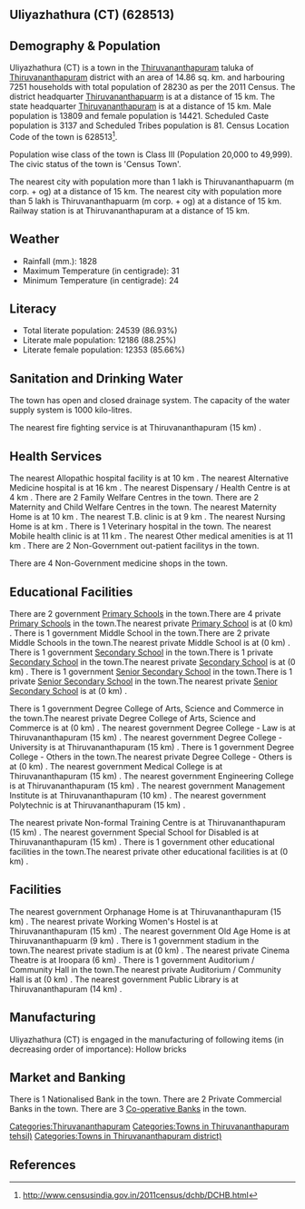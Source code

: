 {{Infobox settlement
| name=Uliyazhathura (CT)
| native_name=
| native_name_lang=
| other_name=
| nickname=
| settlement_type=Town
| image_skyline=
| image_alt=
| image_caption=
| pushpin_map=India Kerala
| pushpin_label_position=right
| pushpin_map_alt=
| pushpin_map_caption=Location in Kerala, India
| latd=
| latm=
| lats=
| latNS=
| longd=
| longm=
| longs=
| longEW=
| coordinates_display=inline,title
| subdivision_type=Country
| subdivision_name={{flag|India}}
| subdivision_type1=[[States and territories of India|State]]
| subdivision_name1=Kerala 
| subdivision_type2=[[List of districts of India|District]]
| subdivision_name2=Thiruvananthapuram
| subdivision_type3=Tahsil
| subdivision_name3=Thiruvananthapuram 
| website=
| established_title=<!-- Established -->
| established_date=
| founder=
| named_for=
| government_type=
| governing_body=
| unit_pref=Metric
| area_footnotes=
| area_rank=
| area_total_km2=14.86
| elevation_footnotes=
| elevation_m=
| population_total=28230
| population_as_of=2011
| population_rank=
| population_density_km2=1899
| population_demonym=
| population_footnotes=
| demographics_type1=Languages=
| demographics1_title1=Official=
| demographics1_info1=[[Malayalam language|Malayalam]]
| timezone1=[[Indian Standard Time|IST]]
| utc_offset1==+5:30
| postal_code_type=[[Postal Index Number|PIN]]
| postal_code=
| area_code_type=Telephone code
| area_code=
| registration_plate=
| blank1_name_sec1=Nearest city
| blank1_info_sec1=[[Thiruvananthapuarm (m corp. + og) ]]
| blank2_name_sec1=[[Human sex ratio|Sex ratio]]
| blank2_info_sec1=1044
| blank3_name_sec1=Literacy
| blank3_info_sec1=86.93%
| blank1_name_sec2=[[2011 Census of India|2011 census]] code
| blank1_info_sec2=628513
| footnotes=
}}

== Uliyazhathura (CT) (628513) ==

== Demography & Population ==

Uliyazhathura (CT) is a town in the [[Thiruvananthapuram ]] taluka of [[Thiruvananthapuram]] district with an area of 14.86 sq. km. and harbouring 7251 households with total population of 28230 as per the 2011 Census. The district headquarter [[Thiruvananthapuarm]] is at a distance of 15 km. The state headquarter [[Thiruvananthapuram]] is at a distance of 15 km. Male population is 13809 and female population is 14421. Scheduled Caste population is 3137 and Scheduled Tribes population is 81. Census Location Code of the town is 628513<ref>http://www.censusindia.gov.in/2011census/dchb/DCHB.html</ref>.

Population wise class of the town is Class III (Population 20,000 to 49,999).
The civic status of the town is 'Census Town'.

The nearest city with population more than 1 lakh is Thiruvananthapuarm (m corp. + og)  at a distance of 15 km. The nearest city with population more than 5 lakh is Thiruvananthapuarm (m corp. + og) at a distance of 15 km. Railway station is at Thiruvananthapuram at a distance of 15 km.


== Weather ==  
* Rainfall (mm.): 1828 
* Maximum Temperature (in centigrade): 31
* Minimum Temperature (in centigrade): 24


== Literacy ==  
* Total literate population: 24539 (86.93%)
* Literate male population: 12186 (88.25%)
* Literate female population: 12353 (85.66%)


== Sanitation and Drinking Water ==  
The town has open and closed drainage system.
The capacity of the water supply system is 1000 kilo-litres.

The nearest fire fighting service is at Thiruvananthapuram (15 km) .


== Health Services ==
The nearest Allopathic hospital facility is at 10 km .
The nearest Alternative Medicine hospital is at 16 km .
The nearest Dispensary / Health Centre is at 4 km .
There are 2 Family Welfare Centres in the town.
There are 2 Maternity and Child Welfare Centres in the town.
The nearest Maternity Home is at 10 km .
The nearest T.B. clinic is at 9 km .
The nearest Nursing Home is at  km .
There is 1 Veterinary hospital in the town.
The nearest Mobile health clinic is at 11 km .
The nearest Other medical amenities is at 11 km .
There are 2 Non-Government out-patient facilitys in the town.


There are 4 Non-Government medicine shops in the town.


== Educational Facilities ==
There are 2 government [[Primary School]]s in the town.There are 4 private [[Primary School]]s in the town.The nearest private [[Primary School]] is at  (0 km) .
There is 1 government Middle School in the town.There are 2 private Middle Schools in the town.The nearest private Middle School is at  (0 km) .
There is 1 government [[Secondary School]] in the town.There is 1 private [[Secondary School]] in the town.The nearest private [[Secondary School]] is at  (0 km) .
There is 1 government [[Senior Secondary School]] in the town.There is 1 private [[Senior Secondary School]] in the town.The nearest private [[Senior Secondary School]] is at  (0 km) .
 
 
 
 
 
There is 1 government Degree College of Arts, Science and Commerce in the town.The nearest private Degree College of Arts, Science and Commerce is at  (0 km) .
The nearest government Degree College - Law is at Thiruvananthapuram (15 km) .
The nearest government Degree College - University is at Thiruvananthapuram (15 km) .
There is 1 government Degree College - Others in the town.The nearest private Degree College - Others is at  (0 km) .
The nearest government Medical College is at Thiruvananthapuram (15 km) .
The nearest government Engineering College is at Thiruvananthapuram (15 km) .
The nearest government Management Institute is at Thiruvananthapuram (10 km) .
The nearest government Polytechnic is at Thiruvananthapuram (15 km) .
 
The nearest private Non-formal Training Centre is at Thiruvananthapuram (15 km) .
The nearest government Special School for Disabled is at Thiruvananthapuram (15 km) .
There is 1 government other educational facilities in the town.The nearest private other educational facilities is at  (0 km) .


== Facilities ==
The nearest government Orphanage Home is at Thiruvananthapuram (15 km) .
The nearest private Working Women's Hostel is at Thiruvananthapuram (15 km) .
The nearest government Old Age Home is at Thiruvananthapuarm (9 km) .
There is 1 government stadium in the town.The nearest private stadium is at  (0 km) .
The nearest private Cinema Theatre is at Iroopara (6 km) .
There is 1 government Auditorium / Community Hall in the town.The nearest private Auditorium / Community Hall is at  (0 km) .
The nearest government Public Library is at Thiruvananthapuram (14 km) .


== Manufacturing ==
Uliyazhathura (CT) is engaged in the manufacturing of following items (in decreasing order of importance): Hollow bricks


== Market and Banking ==
There is 1 Nationalised Bank in the town.
There are 2 Private Commercial Banks in the town.
There are 3 [[Co-operative Bank]]s in the town.




[[Categories:Thiruvananthapuram]]
[[Categories:Towns in Thiruvananthapuram  tehsil)]]
[[Categories:Towns in Thiruvananthapuram district)]]


== References ==
{{Reflist}}


